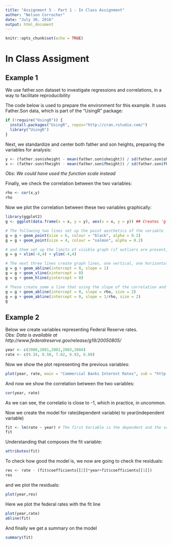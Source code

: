 ---
title: "Assignment 5 - Part 1 - In Class Assignment"
author: "Nelson Corrocher"
date: "July 30, 2016"
output: html_document
---

```{r setup, include=FALSE}
knitr::opts_chunk$set(echo = TRUE)
```

# In Class Assigment

## Example 1

We use father.son dataset to investigate regressions and correlations, in a way to facilitate reproducibility

The code below is used to prepare the environment for this example. It uses Father.Son data, which is part of the "UsingR" package:
```{r env, include = TRUE}
if (!require("UsingR")) {
  install.packages("UsingR", repos="http://cran.rstudio.com/") 
  library("UsingR")
}
```
  
Next, we standardize and center both father and son heights, preparing the variables for analysis:
```{r std, tab.cap=""}
y <- (father.son$sheight - mean(father.son$sheight)) / sd(father.son$sheight)
x <- (father.son$fheight - mean(father.son$fheight)) / sd(father.son$fheight)

```
*Obs: We could have used the function scale instead*    

Finally, we check the correlation between the two variables:
```{r cor}
rho <- cor(x,y)
rho
```

Now we plot the correlation between these two variables graphically:
```{r plot}
library(ggplot2)
g <- ggplot(data.frame(x = x, y = y), aes(x = x, y = y)) ## Creates 'g', a ggplot variable

# The following two lines set up the point aesthetics of the variable
g = g + geom_point(size = 6, colour = "black", alpha = 0.2) 
g = g + geom_point(size = 4, colour = "salmon", alpha = 0.2)

# and them set up the limits of visible graph (if outliers are present, the visuals could be messed up without it)
g = g + xlim(-4,4) + ylim(-4,4)

# The next three lines create graph lines, one vertical, one horizontal and one with the slope = 1, all passing through the origin
g = g + geom_abline(intercept = 0, slope = 1)
g = g + geom_vline(xintercept = 0)
g = g + geom_hline(yintercept = 0)

# These create some a line that using the slope of the correlation and a second one with the inverse of the correlation
g = g + geom_abline(intercept = 0, slope = rho, size = 2)
g = g + geom_abline(intercept = 0, slope = 1/rho, size = 2)
g
```

## Example 2

Below we create variables representing Federal Reserve rates.  
*Obs: Data is available at http://www.federalreserve.gov/release/g19/20050805/* 
```{r usfed-preset}
year <- c(2000,2001,2002,2003,2004)
rate <- c(9.34, 8.50, 7.62, 6.93, 6.60)
```

Now we show the plot representing the previous variables:
```{r fedplot}
plot(year, rate, main = "Commercial Banks Interest Rates", sub = "http://www.federalreserve.gov/release/g19/20050805/")
```

And now we show the correlation between the two variables:
```{r fedcor}
cor(year, rate)
```
As we can see, the correlatio is close to -1, which in practice, in uncommon.


Now we create the model for rate(dependent variable) to year(independent variable)
```{r fedfit}
fit <- lm(rate ~ year) # The first Variable is the dependent and the second one is the independent
fit
```

Understanding that composes the fit variable:
```{r defattr}
attributes(fit)
```

To check how good the model is, we now are going to check the residuals:
```{r fedres}
res <- rate - (fit$coefficients[[2]]*year+fit$coefficients[[1]])
res
```

and we plot the residuals:
```{r redresplo}
plot(year,res)
```

Here we plot the federal rates with the fit line
```{r plotfin}
plot(year,rate)
abline(fit)
```

And finally we get a summary on the model
```{r summ}
summary(fit)
```
